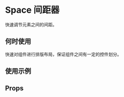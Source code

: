 # Space 间距器

快速调节元素之间的间距。

## 何时使用

快速对组件进行排版布局，保证组件之间有一定的控件划分。

## 使用示例

<!-- Inject Stories -->

## Props

<!-- Inject Props -->
